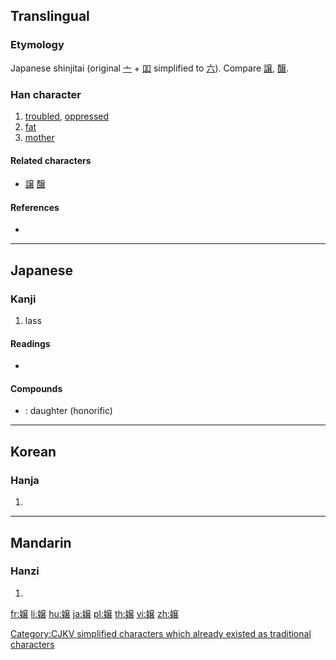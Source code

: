 {{character info/new}}
{{also|孃|娘}}
==Translingual==
{{ja-forms|嬢/[[娘]]|[[娘]]|[[孃]]/[[娘]]}}

===Etymology===
Japanese shinjitai {{Han simp|孃|f=吅|t=八}} (original [[亠]] + [[吅]] simplified to [[六]]). Compare [[譲]], [[醸]].

===Han character===
{{Han char|rn=38|rad=女|as=13|sn=16|four=|canj=VYCV|ids=⿰女㐮}}

# [[troubled]], [[oppressed]]
# [[fat]]
# [[mother]]

====Related characters====
* [[譲]] [[醸]]

====References====
* {{Han ref|kx=0272.251|dkj=06807|hdz=21085.011|uh=5B22|ud=23330}}

----

==Japanese==

===Kanji===
{{ja-kanji|grade=c|rs=女13}}

# lass

====Readings====
* {{ja-readings|on=[[じょう]] (jō)|kun=}}

====Compounds====
* {{ja-r|お嬢さん|おじょうさん}}: daughter (honorific)

----

==Korean==

===Hanja===
{{ko-hanja|hangeul=양|rv=yang|mr=yang}}

# {{defn|lang=ko|sort=女13}}

[[Category:CJKV simplified characters which already existed as traditional characters]]

----

==Mandarin==

===Hanzi===
{{cmn-hanzi|pin=[[niáng]] ([[niang2]])|wg=niang<sup>2</sup>}}

# {{defn|lang=cmn|sort=女13}}

[[fr:嬢]]
[[li:嬢]]
[[hu:嬢]]
[[ja:嬢]]
[[pl:嬢]]
[[th:嬢]]
[[vi:嬢]]
[[zh:嬢]]